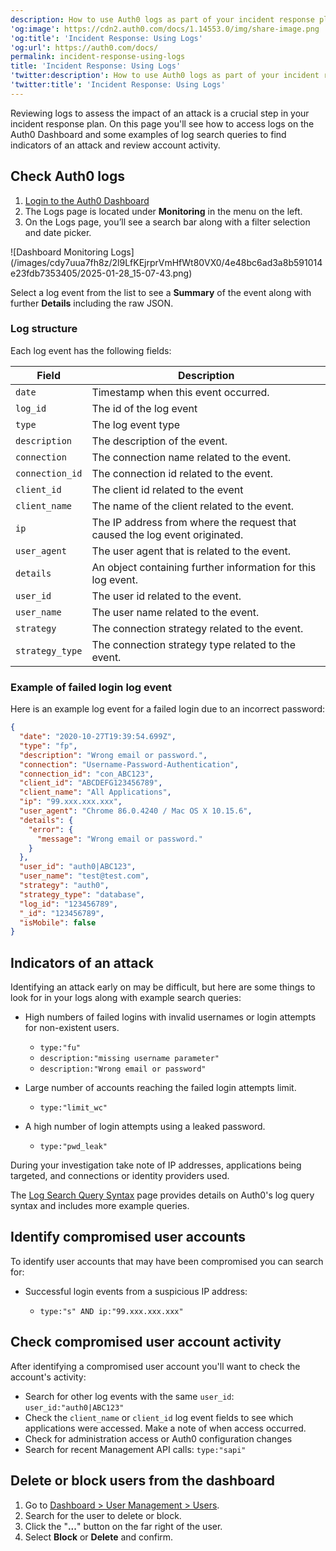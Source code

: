 ```yaml
---
description: How to use Auth0 logs as part of your incident response plan.
'og:image': https://cdn2.auth0.com/docs/1.14553.0/img/share-image.png
'og:title': 'Incident Response: Using Logs'
'og:url': https://auth0.com/docs/
permalink: incident-response-using-logs
title: 'Incident Response: Using Logs'
'twitter:description': How to use Auth0 logs as part of your incident response plan.
'twitter:title': 'Incident Response: Using Logs'
---
```

Reviewing logs to assess the impact of an attack is a crucial step in your incident response plan. On this page you'll see how to access logs on the <Tooltip tip="Auth0 Dashboard: Auth0's main product to configure your services." cta="View Glossary" href="/glossary?term=Auth0+Dashboard">Auth0 Dashboard</Tooltip> and some examples of log search queries to find indicators of an attack and review account activity.

## Check Auth0 logs

1. [Login to the Auth0 Dashboard](https://manage.auth0.com/#)
2. The Logs page is located under **Monitoring** in the menu on the left.
3. On the Logs page, you’ll see a search bar along with a filter selection and date picker.

<Frame>![Dashboard Monitoring Logs](/images/cdy7uua7fh8z/2l9LfKEjrprVmHfWt80VX0/4e48bc6ad3a8b591014e23fdb7353405/2025-01-28_15-07-43.png)</Frame>

Select a log event from the list to see a **Summary** of the event along with further **Details** including the raw JSON.

### Log structure

Each log event has the following fields:

<table class="table"><thead>
<tr>
<th>Field</th>
<th>Description</th>
</tr>
</thead>
<tbody>
<tr>
<td><code>date</code></td>
<td>Timestamp when this event occurred.</td>
</tr>
<tr>
<td><code>log_id</code></td>
<td>The id of the log event</td>
</tr>
<tr>
<td><code>type</code></td>
<td>The log event type</td>
</tr>
<tr>
<td><code>description</code></td>
<td>The description of the event.</td>
</tr>
<tr>
<td><code>connection</code></td>
<td>The connection name related to the event.</td>
</tr>
<tr>
<td><code>connection_id</code></td>
<td>The connection id related to the event.</td>
</tr>
<tr>
<td><code>client_id</code></td>
<td>The client id related to the event</td>
</tr>
<tr>
<td><code>client_name</code></td>
<td>The name of the client related to the event.</td>
</tr>
<tr>
<td><code>ip</code></td>
<td>The IP address from where the request that caused the log event originated.</td>
</tr>
<tr>
<td><code>user_agent</code></td>
<td>The user agent that is related to the event.</td>
</tr>
<tr>
<td><code>details</code></td>
<td>An object containing further information for this log event.</td>
</tr>
<tr>
<td><code>user_id</code></td>
<td>The user id related to the event.</td>
</tr>
<tr>
<td><code>user_name</code></td>
<td>The user name related to the event.</td>
</tr>
<tr>
<td><code>strategy</code></td>
<td>The connection strategy related to the event.</td>
</tr>
<tr>
<td><code>strategy_type</code></td>
<td>The connection strategy type related to the event.</td>
</tr>
</tbody>
</table>

### Example of failed login log event

Here is an example log event for a failed login due to an incorrect password:

```json lines
{
  "date": "2020-10-27T19:39:54.699Z",
  "type": "fp",
  "description": "Wrong email or password.",
  "connection": "Username-Password-Authentication",
  "connection_id": "con_ABC123",
  "client_id": "ABCDEFG123456789",
  "client_name": "All Applications",
  "ip": "99.xxx.xxx.xxx",
  "user_agent": "Chrome 86.0.4240 / Mac OS X 10.15.6",
  "details": {
    "error": {
      "message": "Wrong email or password."
    }
  },
  "user_id": "auth0|ABC123",
  "user_name": "test@test.com",
  "strategy": "auth0",
  "strategy_type": "database",
  "log_id": "123456789",
  "_id": "123456789",
  "isMobile": false
}
```






## Indicators of an attack

Identifying an attack early on may be difficult, but here are some things to look for in your logs along with example search queries:

* High numbers of failed logins with invalid usernames or login attempts for non-existent users.

  + `type:"fu"`
  + `description:"missing username parameter"`
  + `description:"Wrong email or password"`
* Large number of accounts reaching the failed login attempts limit.

  + `type:"limit_wc"`
* A high number of login attempts using a leaked password.

  + `type:"pwd_leak"`

During your investigation take note of IP addresses, applications being targeted, and connections or <Tooltip tip="Identity Provider (IdP): Service that stores and manages digital identities." cta="View Glossary" href="/glossary?term=identity+providers">identity providers</Tooltip> used.

<Callout icon="file-lines" color="#0EA5E9" iconType="regular">

The [Log Search Query Syntax](/deploy-monitor/logs/log-search-query-syntax) page provides details on Auth0's log query syntax and includes more example queries.

</Callout>

## Identify compromised user accounts

To identify user accounts that may have been compromised you can search for:

* Successful login events from a suspicious IP address:

  + `type:"s" AND ip:"99.xxx.xxx.xxx"`

## Check compromised user account activity

After identifying a compromised user account you'll want to check the account's activity:

* Search for other log events with the same `user_id`: `user_id:"auth0|ABC123"`
* Check the `client_name` or `client_id` log event fields to see which applications were accessed. Make a note of when access occurred.
* Check for administration access or Auth0 configuration changes
* Search for recent <Tooltip tip="Management API: A product to allow customers to perform administrative tasks." cta="View Glossary" href="/glossary?term=Management+API">Management API</Tooltip> calls: `type:"sapi"`

## Delete or block users from the dashboard

1. Go to [Dashboard > User Management > Users](https://manage.auth0.com/#/users).
2. Search for the user to delete or block.
3. Click the "**...**" button on the far right of the user.
4. Select **Block** or **Delete** and confirm.